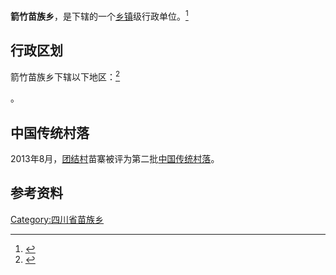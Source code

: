 {{中国乡级行政区|51/05/25/212/000
| 电话区号 = 830
}}

'''箭竹苗族乡'''，是{{PRC admin/fullname|51/05/25/212/000|3}}下辖的一个[[乡镇|乡镇]]级行政单位。<ref>{{PRC admin/ref sgc|{{PRC admin/parent|51/05/25/212/000}}}}</ref>

== 行政区划 ==

箭竹苗族乡下辖以下地区：<ref>{{PRC admin/ref sgc|51/05/25/212/000}}</ref>

{{PRC admin/children|51/05/25/212/000}}。

==中国传统村落==
2013年8月，[[团结村|团结村]]苗寨被评为第二批[[中国传统村落|中国传统村落]]。

== 参考资料 ==

{{reflist}}

{{四川行政区划小作品}}
{{PRC admin/navcat|51/05/25/212/000}}
[[Category:四川省苗族乡|Category:四川省苗族乡]]